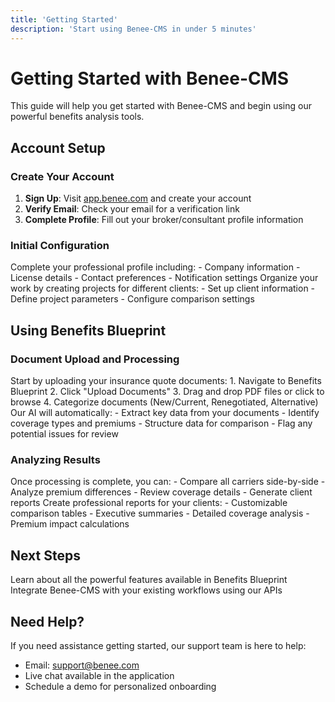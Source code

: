 ```yaml
---
title: 'Getting Started'
description: 'Start using Benee-CMS in under 5 minutes'
---
```


# Getting Started with Benee-CMS

This guide will help you get started with Benee-CMS and begin using our powerful benefits analysis tools.

## Account Setup

### Create Your Account

1. **Sign Up**: Visit [app.benee.com](https://app.benee.com) and create your account
2. **Verify Email**: Check your email for a verification link
3. **Complete Profile**: Fill out your broker/consultant profile information

### Initial Configuration

<AccordionGroup>
  <Accordion icon="user-gear" title="Set up your profile">
    Complete your professional profile including:
    - Company information
    - License details
    - Contact preferences
    - Notification settings
  </Accordion>
  <Accordion icon="folder-plus" title="Create your first project">
    Organize your work by creating projects for different clients:
    - Set up client information
    - Define project parameters
    - Configure comparison settings
  </Accordion>
</AccordionGroup>

## Using Benefits Blueprint

### Document Upload and Processing

<AccordionGroup>
  <Accordion icon="file-arrow-up" title="Upload insurance documents">
    Start by uploading your insurance quote documents:
    1. Navigate to Benefits Blueprint
    2. Click "Upload Documents"
    3. Drag and drop PDF files or click to browse
    4. Categorize documents (New/Current, Renegotiated, Alternative)
  </Accordion>
  <Accordion icon="robot" title="AI processing">
    Our AI will automatically:
    - Extract key data from your documents
    - Identify coverage types and premiums
    - Structure data for comparison
    - Flag any potential issues for review
  </Accordion>
</AccordionGroup>

### Analyzing Results

<AccordionGroup>
  <Accordion icon="chart-mixed" title="View market comparison">
    Once processing is complete, you can:
    - Compare all carriers side-by-side
    - Analyze premium differences
    - Review coverage details
    - Generate client reports
  </Accordion>
  <Accordion icon="file-export" title="Generate reports">
    Create professional reports for your clients:
    - Customizable comparison tables
    - Executive summaries
    - Detailed coverage analysis
    - Premium impact calculations
  </Accordion>
</AccordionGroup>

## Next Steps

<Card title="Explore Benefits Blueprint Features" icon="compass" href="/features/benefits-blueprint">
  Learn about all the powerful features available in Benefits Blueprint
</Card>

<Card title="API Integration" icon="code" href="/api-reference/introduction">
  Integrate Benee-CMS with your existing workflows using our APIs
</Card>

## Need Help?

If you need assistance getting started, our support team is here to help:
- Email: support@benee.com
- Live chat available in the application
- Schedule a demo for personalized onboarding
